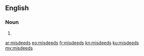 ==English==

===Noun===
{{head|en|noun plural form}}

# {{plural of|misdeed|lang=en}}

[[ar:misdeeds]]
[[eo:misdeeds]]
[[fr:misdeeds]]
[[kn:misdeeds]]
[[ku:misdeeds]]
[[my:misdeeds]]